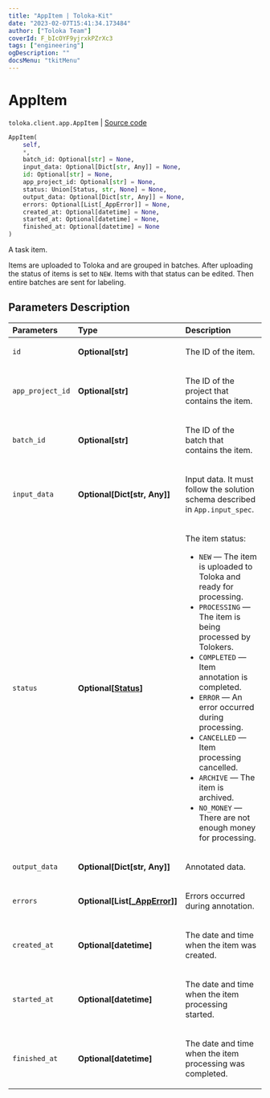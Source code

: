 ```yaml
---
title: "AppItem | Toloka-Kit"
date: "2023-02-07T15:41:34.173484"
author: ["Toloka Team"]
coverId: F_bIcOYF9yjrxkPZrXc3
tags: ["engineering"]
ogDescription: ""
docsMenu: "tkitMenu"
---
```


# AppItem
`toloka.client.app.AppItem` | [Source code](https://github.com/Toloka/toloka-kit/blob/v1.1.3/src/client/app/__init__.py#L123)

```python
AppItem(
    self,
    *,
    batch_id: Optional[str] = None,
    input_data: Optional[Dict[str, Any]] = None,
    id: Optional[str] = None,
    app_project_id: Optional[str] = None,
    status: Union[Status, str, None] = None,
    output_data: Optional[Dict[str, Any]] = None,
    errors: Optional[List[_AppError]] = None,
    created_at: Optional[datetime] = None,
    started_at: Optional[datetime] = None,
    finished_at: Optional[datetime] = None
)
```

A task item.

Items are uploaded to Toloka and are grouped in batches. After uploading the status of items is set to `NEW`. Items with that status can be edited. Then entire batches are sent for labeling.

## Parameters Description

| Parameters | Type | Description |
| :----------| :----| :-----------|
`id`|**Optional\[str\]**|<p>The ID of the item.</p>
`app_project_id`|**Optional\[str\]**|<p>The ID of the project that contains the item.</p>
`batch_id`|**Optional\[str\]**|<p>The ID of the batch that contains the item.</p>
`input_data`|**Optional\[Dict\[str, Any\]\]**|<p>Input data. It must follow the solution schema described in `App.input_spec`.</p>
`status`|**Optional\[[Status](/docs-new/toloka-kit/reference/toloka.client.app.AppItem.Status)\]**|<p>The item status:</p> <ul> <li>`NEW` — The item is uploaded to Toloka and ready for processing.</li> <li>`PROCESSING` — The item is being processed by Tolokers.</li> <li>`COMPLETED` — Item annotation is completed.</li> <li>`ERROR` — An error occurred during processing.</li> <li>`CANCELLED` — Item processing cancelled.</li> <li>`ARCHIVE` — The item is archived.</li> <li>`NO_MONEY` — There are not enough money for processing.</li> </ul>
`output_data`|**Optional\[Dict\[str, Any\]\]**|<p>Annotated data.</p>
`errors`|**Optional\[List\[[_AppError](/docs-new/toloka-kit/reference/toloka.client.app._AppError)\]\]**|<p>Errors occurred during annotation.</p>
`created_at`|**Optional\[datetime\]**|<p>The date and time when the item was created.</p>
`started_at`|**Optional\[datetime\]**|<p>The date and time when the item processing started.</p>
`finished_at`|**Optional\[datetime\]**|<p>The date and time when the item processing was completed.</p>
